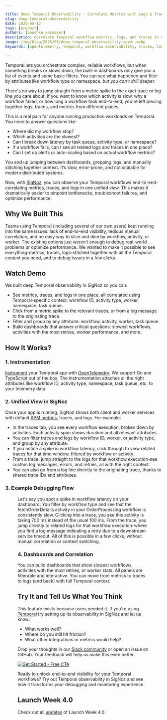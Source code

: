 ```yaml
---

title: Deep Temporal Observability - Correlate Metrics with Logs & Traces
slug: deep-temporal-observability
date: 2025-05-12
tags: [product]
authors: [anushka_karmakar]
description: Correlate Temporal workflow metrics, logs, and traces in SigNoz to quickly identify slow activities, pinpoint workflow failures, and debug issues with full context. No manual data stitching required.
image: /img/blog/2025/05/deep-temporal-observability-cover.webp
keywords: [opentelemetry, temporal, workflow observability, traces, logs, SigNoz]

---
```

Temporal lets you orchestrate complex, reliable workflows, but when something breaks or slows down, the built-in dashboards only give you a list of events and some basic filters. You can see what happened and filter by attributes like workflow type or namespace, *but you can't drill deeper.* 

There's no way to jump straight from a metric spike to the exact trace or log line you care about. If you want to know which activity is slow, why a workflow failed, or how long a workflow took end-to-end, you're left piecing together logs, traces, and metrics from different places.

This is a real pain for anyone running production workloads on Temporal. You need to answer questions like:

- Where did my workflow stop?
- Which activities are the slowest?
- Can I break down latency by task queue, activity type, or namespace?
- If a workflow fails, can I see all related logs and traces in one place?
- Can I set up alerts or auto-scaling based on actual workflow metrics?

You end up jumping between dashboards, grepping logs, and manually stitching together context. It’s slow, error-prone, and not scalable for modern distributed systems.

Now, with [SigNoz](https://signoz.io/docs/introduction/), you can observe your Temporal workflows end-to-end-correlating metrics, traces, and logs in one unified view. This makes it dramatically easier to pinpoint bottlenecks, troubleshoot failures, and optimize performance.

## Why We Built This

Teams using Temporal (including several of our own users) kept running into the same issues: lack of end-to-end visibility, tedious manual correlation, and no easy way to slice and dice by workflow, activity, or worker. The existing options just weren’t enough to debug real-world problems or optimize performance. We wanted to make it possible to see everything-metrics, traces, logs-stitched together with all the Temporal context you need, and to debug issues in a few clicks.

## Watch Demo

<YouTube id="obiPoJaGQ6w" mute={false} />

We built deep Temporal observability in SigNoz so you can:

- See metrics, traces, and logs in one place, all correlated using Temporal-specific context: workflow ID, activity type, worker, namespace, task queue.
- Click from a metric spike to the relevant traces, or from a log message to the originating trace.
- Filter and group by any attribute: workflow, activity, worker, task queue.
- Build dashboards that answer critical questions: slowest workflows, activities with the most retries, worker performance, and more.

## How It Works?

### 1. Instrumentation

[Instrument](https://signoz.io/docs/integrations/temporal-cloud-metrics/) your Temporal app with [OpenTelemetry](https://signoz.io/blog/what-is-opentelemetry/). We support Go and TypeScript out of the box. The instrumentation attaches all the right attributes like workflow ID, activity type, namespace, task queue, etc. to your telemetry data.

### 2. Unified View in SigNoz

Once your app is running, SigNoz shows both client and worker services with default [APM metrics](https://signoz.io/guides/apm-metrics/), traces, and logs. For example:

- In the traces tab, you see every workflow execution, broken down by activities. Each activity span shows duration and all relevant attributes.
- You can filter traces and logs by workflow ID, worker, or activity type, and group by any attribute.
- If you notice a spike in workflow latency, click through to view related traces for that time window, filtered by workflow or activity.
- From a trace, jump straight to the logs for that workflow execution-see custom log messages, errors, and retries, all with the right context.
- You can also go from a log line directly to the originating trace, thanks to shared trace IDs and attributes.

### 3. Example Debugging Flow

<Figure src="/img/blog/2025/05/deep-temporal-observability.gif" alt="Example of a debugging flow using Temporal Observability" caption="Example of a debugging flow using Temporal Observability" />

Let's say you spot a spike in workflow latency on your dashboard. You filter by workflow type and see that the fetchOrderDetails activity in your OrderProcessing workflow is consistently slow. Clicking into a trace, you see this activity is taking 700 ms instead of the usual 100 ms. From the trace, you jump directly to related logs for that workflow execution-where you find a log message indicating a retry due to a downstream service timeout. All of this is possible in a few clicks, without manual correlation or context switching.

### 4. Dashboards and Correlation

You can build dashboards that show slowest workflows, activities with the most retries, or worker stats. All panels are filterable and interactive. You can move from metrics to traces to logs (and back) with full Temporal context.

## Try It and Tell Us What You Think

This feature exists because users needed it. If you're using [Temporal](https://signoz.io/docs/integrations/temporal-cloud-metrics/) try setting up its observability in SigNoz and let us know:

- What works well?
- Where do you still hit friction?
- What other integrations or metrics would help?

Drop your thoughts in our [Slack community](https://signoz-community.slack.com/signup#/domain-signup) or open an issue on GitHub. Your feedback will help us make this even better.

[![Get Started - Free CTA](/img/launch_week/try-signoz-cloud-blog-cta.png)](https://signoz.io/teams/)

Ready to unlock end-to-end visibility for your Temporal workflows? Try out Temporal observability in SigNoz and see how it transforms your debugging and monitoring experience.

## Launch Week 4.0

Check out all [updates](https://signoz.io/launch-week/) of Launch Week 4.0.